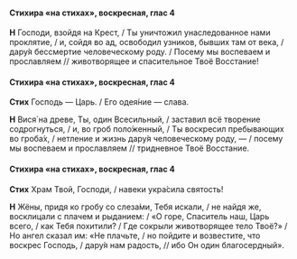 #### Стихира «на стихах», воскресная, глас 4

**Н** Господи, взойдя на Крест, / Ты уничтожил унаследованное нами проклятие, / и, сойдя во ад, освободил узников, бывших там от века, / дару́я бессмертие человеческому роду. / Посему мы воспеваем и прославляем // животворящее и спасительное Твоё Восстание!

#### Стихира «на стихах», воскресная, глас 4

**Стих** Господь — Царь. / Его одея́ние — слава.

**Н** Вися́ на древе, Ты, один Всесильный, / заставил всё творение содрогнуться, / и, во гроб поло́женный, / Ты воскресил пребывающих во гроба́х, / нетление и жизнь дару́я человеческому роду, — / посему мы воспеваем и прославляем // тридневное Твоё Восстание.

#### Стихира «на стихах», воскресная, глас 4

**Стих** Храм Твой, Господи, / навеки укра́сила святость!

**Н** Жёны, придя ко гробу со слеза́ми, Тебя искали, / не найдя же, восклицали с плачем и рыданием: / «О горе, Спаситель наш, Царь всего, / как Тебя похитили? / Где сокрыли животворящее тело Твоё?» / Но ангел сказал им: «Не плачьте, / но пойдите и возвестите, что воскрес Господь, / дару́я нам радость, // ибо Он один благосердный».
